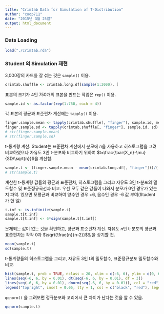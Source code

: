 ```yaml
---
title: "Crimtab Data for Simulation of T-Distribution"
author: "coop711"
date: "2015년 3월 25일"
output: html_document
---
```


### Data Loading

```r
load("./crimtab.rda")
```

### Student 의 Simulation 재현

3,000장의 카드를 잘 섞는 것은 `sample()` 이용.
 
```r
crimtab.shuffle <- crimtab.long.df[sample(1:3000), ]
```

표본의 크기가 4인 750개의 표본을 만드는 작업은 `rep()` 이용.

```r
sample.id <- as.factor(rep(1:750, each = 4))
```

각 표본의 평균과 표준편차 계산에는 `tapply()` 이용. 

```r
finger.sample.mean <- tapply(crimtab.shuffle[, "finger"], sample.id, mean)
finger.sample.sd <- tapply(crimtab.shuffle[, "finger"], sample.id, sd)
# str(finger.sample.mean)
# str(finger.sample.sd)
```

t-통계량 계산. Student는 표준편차 계산에서 분모에 $n$을 사용하고 히스토그램을 그려 비교하였으나 자유도 3인 t-분포와 비교하기 위하여 $t=\frac{\bar{X_n}-\mu}{SD/\sqrt{n}}$을 계산함.

```r
sample.t <- (finger.sample.mean - mean(crimtab.long.df[, "finger"]))/(finger.sample.sd/sqrt(4))
# str(sample.t)
```

계산한 t-통계량 값들의 평균과 표준편차, 히스토그램을 그리고 자유도 3인 t-분포의 밀도함수 및 표준정규곡선과 비교. 우선 모두 같은 값들이 나와서 분모가 0인 경우가 있는지 파악. 있으면 모평균과 비교하여 양수인 경우 +6, 음수인 경우 -6 값 부여(Student가 한 일)

```r
t.inf <- is.infinite(sample.t)
sample.t[t.inf]
sample.t[t.inf] <- 6*sign(sample.t[t.inf])
```

문제되는 값이 없는 것을 확인하고, 평균과 표준편차 계산. 자유도 $n$인 t-분포의 평균과 표준편차는 각각 0과 $\sqrt{\frac{n}{n-2}}$임을 상기할 것.

```r
mean(sample.t)
sd(sample.t)
```

t-통계량들의 히스토그램을 그리고, 자유도 3인 t의 밀도함수, 표준정규분포 밀도함수와 비교.

```r
hist(sample.t, prob = TRUE, nclass = 20, xlim = c(-6, 6), ylim = c(0, 0.5), main = "Histogram of Sample t-statistics", xlab = "Sampled t-values")
lines(seq(-6, 6, by = 0.01), dt(seq(-6, 6, by = 0.01), df = 3))
lines(seq(-6, 6, by = 0.01), dnorm(seq(-6, 6, by = 0.01)), col = "red")
legend("topright", inset = 0.05, lty = 1, col = c("black", "red"), legend = c("t with df=3", "standard normal"))
```

`qqnorm()` 을 그려보면 정규분포와 꼬리에서 큰 차이가 난다는 것을 알 수 있음.

```r
qqnorm(sample.t)
```

